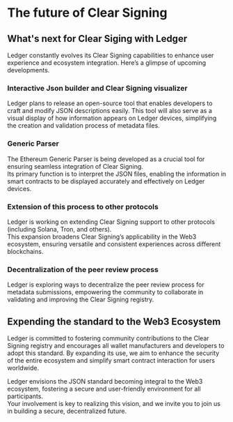 
# The future of Clear Signing

## What's next for Clear Siging with Ledger

Ledger constantly evolves its Clear Signing capabilities to enhance user experience and ecosystem integration. Here’s a glimpse of upcoming developments.  

### Interactive Json builder and Clear Signing visualizer 

Ledger plans to release an open-source tool that enables developers to craft and modify JSON descriptions easily. This tool will also serve as a visual display of how information appears on Ledger devices, simplifying the creation and validation process of metadata files.  

### Generic Parser

The Ethereum Generic Parser is being developed as a crucial tool for ensuring seamless integration of Clear Signing.  
Its primary function is to interpret the JSON files, enabling the information in smart contracts to be displayed accurately and effectively on Ledger devices.  

### Extension of this process to other protocols

Ledger is working on extending Clear Signing support to other protocols (including Solana, Tron, and others).  
This expansion broadens Clear Signing’s applicability in the Web3 ecosystem, ensuring versatile and consistent experiences across different blockchains.  

### Decentralization of the peer review process

Ledger is exploring ways to decentralize the peer review process for metadata submissions, empowering the community to collaborate in validating and improving the Clear Signing registry.  

## Expending the standard to the Web3 Ecosystem

Ledger is committed to fostering community contributions to the Clear Signing registry and encourages all wallet manufacturers and developers to adopt this standard. By expanding its use, we aim to enhance the security of the entire ecosystem and simplify smart contract interaction for users worldwide.  

Ledger envisions the JSON standard becoming integral to the Web3 ecosystem, fostering a secure and user-friendly environment for all participants.  
Your involvement is key to realizing this vision, and we invite you to join us in building a secure, decentralized future.  





